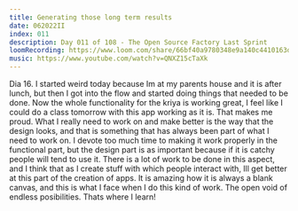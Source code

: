 ```yaml
---
title: Generating those long term results
date: 062022II
index: 011
description: Day 011 of 108 - The Open Source Factory Last Sprint
loomRecording: https://www.loom.com/share/66bf40a9780348e9a140c4410163d742
music: https://www.youtube.com/watch?v=QNXZ15cTaXk
---
```


Dia 16. I started weird today because Im at my parents house and it is after lunch, but then I got into the flow and started doing things that needed to be done. Now the whole functionality for the kriya is working great, I feel like I could do a class tomorrow with this app working as it is. That makes me proud. What I really need to work on and make better is the way that the design looks, and that is something that has always been part of what I need to work on. I devote too much time to making it work properly in the functional part, but the design part is as important because if it is catchy people will tend to use it. There is a lot of work to be done in this aspect, and I think that as I create stuff with which people interact with, Ill get better at this part of the creation of apps. It is amazing how it is always a blank canvas, and this is what I face when I do this kind of work. The open void of endless posibilities. Thats where I learn!
